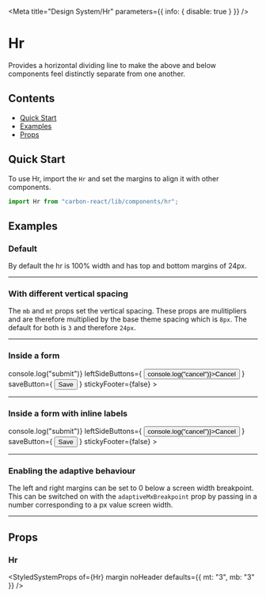 

<Meta title="Design System/Hr" parameters={{ info: { disable: true } }} />

# Hr

Provides a horizontal dividing line to make the above and below components feel distinctly separate from one another.

## Contents

- [Quick Start](#quick-start)
- [Examples](#examples)
- [Props](#props)

## Quick Start

To use Hr, import the `Hr` and set the margins to align it with other components.

```javascript
import Hr from "carbon-react/lib/components/hr";
```

## Examples

### Default

By default the hr is 100% width and has top and bottom margins of 24px.

<Preview>
  <Story name="default">
    <Hr />
  </Story>
</Preview>

### With different vertical spacing

The `mb` and `mt` props set the vertical spacing. These props are mulitipliers and are therefore multiplied by the base theme spacing which is `8px`. The default for both is `3` and therefore `24px`.

<Preview>
  <Story name="different spacing">
    <Hr mt={7} mb={7} />
  </Story>
</Preview>

### Inside a form

<Preview>
  <Story name="Inside a form">
    <Form
      onSubmit={() => console.log("submit")}
      leftSideButtons={
        <Button onClick={() => console.log("cancel")}>Cancel</Button>
      }
      saveButton={
        <Button buttonType="primary" type="submit">
          Save
        </Button>
      }
      stickyFooter={false}
    >
      <Textbox label="Textbox" />
      <Textbox label="Textbox" />
      <Hr mb={7} mt={7} />
      <Textbox label="Textbox" />
    </Form>
  </Story>
</Preview>

### Inside a form with inline labels

<Preview>
  <Story name="Inside a form with inline labels">
    <Form
      onSubmit={() => console.log("submit")}
      leftSideButtons={
        <Button onClick={() => console.log("cancel")}>Cancel</Button>
      }
      saveButton={
        <Button buttonType="primary" type="submit">
          Save
        </Button>
      }
      stickyFooter={false}
    >
      <Textbox
        label="Textbox"
        labeAlign="right"
        labelInline
        labelWidth={10}
        inputWidth={50}
      />
      <Textbox
        label="Textbox"
        labeAlign="right"
        labelInline
        labelWidth={10}
        inputWidth={50}
      />
      <Hr mb={7} mt={7} ml="10%" mr="40%" />
      <Textbox
        label="Textbox"
        labeAlign="right"
        labelInline
        labelWidth={10}
        inputWidth={50}
      />
    </Form>
  </Story>
</Preview>

### Enabling the adaptive behaviour

The left and right margins can be set to 0 below a screen width breakpoint. This can be switched on with the `adaptiveMxBreakpoint` prop by passing in a number corresponding to a px value screen width.

<Preview>
  <Story
    name="Enabling adaptive behaviour"
    parameters={{ chromatic: { disable: true } }}
  >
    <Hr mb={7} mt={7} ml="10%" mr="40%" adaptiveMxBreakpoint={960} />
  </Story>
</Preview>

## Props

### Hr

<StyledSystemProps of={Hr} margin noHeader defaults={{ mt: "3", mb: "3" }} />
